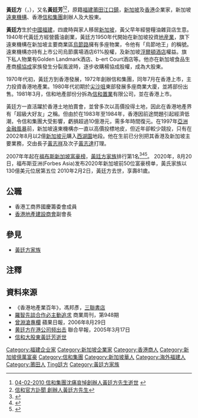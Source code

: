 '''黃廷方'''（{{lang-en|'''Ng Teng Fong'''}}，{{bd|1929年||2010年|2月2日|catIdx=Huang黃廷方}}），又名'''黃廷芳'''<ref>[http://www.sino.com/cht/default.asp?xid=mr_apr_index 04-02-2010  信和集團沈痛哀悼創辦人黃廷方先生逝世  ] {{webarchive|url=https://web.archive.org/web/20120518214618/http://www.sino.com/Cht/default.asp?xid=mr_apr_index |date=2012-05-18 }}</ref><ref>[http://www.sino.com/cht/press/000651/Obituary_c.pdf 信和官方訃聞 創辦人黃廷方先生]{{dead link|date=2018年5月 |bot=InternetArchiveBot |fix-attempted=yes }}</ref>，原籍[[福建|福建]][[莆田|莆田]][[江口鎮_(莆田市)|江口鎮]]，[[新加坡|新加坡]]及[[香港|香港]]企業家，新加坡[[遠東機構|遠東機構]]、香港[[信和集團|信和集團]]創辦人及大股東。

'''黃廷方'''生於[[中國|中國]][[福建|福建]]，四歲時與家人移居[[新加坡|新加坡]]，黃父早年經營糧油雜貨店生意。1940年代黃廷方經營醬油創業，黃廷方1950年代開始在新加坡投資[[地産業|地産業]]，旗下遠東機構在新加坡主要商業區[[烏節路|烏節路]]擁有多座物業，令他有「烏節地王」的稱號。遠東機構亦持有上市公司烏節廣場酒店61%股權，及新加坡[[浮爾頓酒店|浮爾頓酒店]]權益。旗下私人物業有Golden Landmark酒店、b-ert Court酒店等。他亦在新加坡食品生產商[[楊協成|楊協成]]家族發生分裂風波時，逐步收購楊協成股權，成為大股東。

1970年代初，黃廷方到香港發展，1972年創辦信和集團，同年7月在香港上市，主力投資香港地產業。1980年代初期於[[尖沙咀|尖沙咀]]東部發展多座商業大廈，並將部份出售。1981年3月，信和地產部份分拆為[[信和置業|信和置業]]有限公司，並在香港上市。

黃廷方一直活躍於香港土地拍賣會，並曾多次以高價投得土地，因此在香港地產界有「超級大好友」之稱。但由於在1983年至1984年，香港因前途問題引起經濟低潮，令信和集團大受影響，虧損超過10億港元，需多年時間復元。在1997年[[亞洲金融風暴|亞洲金融風暴]]前，新加坡遠東機構亦一直以高價投標地皮，但近年卻較少競投，只有在2002年8月以2億[[新加坡元|新加坡元]]購入[[西湖園|西湖園]]地段。他在生前已分別把其香港及新加坡主要業務，交由長子[[黃志祥_(商人)|黃志祥]]及次子[[黃志達_(商人)|黃志達]]打理。

2007年年起在[[福布斯新加坡富豪榜|福布斯新加坡富豪榜]]，[[黃廷方家族|黃廷方家族]]排行第1名<ref>{{Cite web |url=http://www.forbes.com/lists/2007/79/biz-cz_07singapore_Ng-Teng-Fong_QUOZ.html |title=福布斯新加坡富豪榜2007 |access-date=2010-02-20 |archive-date=2019-11-06 |archive-url=https://web.archive.org/web/20191106141555/https://www.forbes.com/lists/2007/79/biz-cz_07singapore_Ng-Teng-Fong_QUOZ.html |dead-url=no }}</ref><ref>{{Cite web |url=http://www.forbes.com/business/lists/2008/79/biz_singaporerichest08_Ng-Teng-Fong-family_QUOZ.html |title=福布斯新加坡富豪榜2008 |access-date=2010-02-20 |archive-date=2016-03-04 |archive-url=https://web.archive.org/web/20160304131953/http://www.forbes.com/business/lists/2008/79/biz_singaporerichest08_Ng-Teng-Fong-family_QUOZ.html |dead-url=yes }}</ref><ref>{{Cite web |url=http://www.forbes.com/lists/2009/79/singapore-billionaires-09_Ng-Teng-Fong_QUOZ.html |title=福布斯新加坡富豪榜2009 |access-date=2010-02-20 |archive-date=2019-11-19 |archive-url=https://web.archive.org/web/20191119224152/https://www.forbes.com/lists/2009/79/singapore-billionaires-09_Ng-Teng-Fong_QUOZ.html |dead-url=no }}</ref>。
2020年，8月20日，福布斯亚洲(Forbes Asia)发布2020年新加坡前50位富豪榜单，黃氏家族以130億美元位居第五位
2010年2月2日，黃廷方去世，享壽81歲。

==公職==
*香港工商界國慶籌委會成員
*[[香港地產建設商會|香港地產建設商會]]副會長

==參見==
*[[黃廷方家族|黃廷方家族]]

==注釋==
<references/>

==資料來源==
*《香港地產業百年》，馮邦彥，[[三聯書店|三聯書店]]
*[http://www.businessweekly.com.tw/webarticle.php?id=21943&p=3 羅智先談合作必主動追求] {{Wayback|url=http://www.businessweekly.com.tw/webarticle.php?id=21943&p=3 |date=20090727021604 }} 商業周刊，第948期
*[http://appledaily.atnext.com/template/apple/art_main.cfm?iss_id=20060829&sec_id=15307&subsec_id=2911743&art_id=6262487 曾淵滄專欄]{{dead link|date=2018年5月 |bot=InternetArchiveBot |fix-attempted=yes }} 蘋果日報，2006年8月29日
*[http://www.zaobao.com/stock/pages12/local170305b.html 黄廷方在港公司频出击] {{Wayback|url=http://www.zaobao.com/stock/pages12/local170305b.html |date=20090723060213 }} 聯合早報，2005年3月17日
*[http://news.sina.com.hk/cgi-bin/nw/show.cgi/32/1/1/1416220/1.html 信和大股東黃廷芳逝世]{{Dead link|date=2019年12月 |bot=InternetArchiveBot |fix-attempted=yes }}

{{信和置業}}

<!-- 華人姓名，請統一採用漢語拼音 /-->

{{DEFAULTSORT:Huang黃廷方}}
[[Category:福建企业家|Category:福建企业家]]
[[Category:新加坡企業家|Category:新加坡企業家]]
[[Category:香港商人|Category:香港商人]]
[[Category:新加坡億萬富豪|Category:新加坡億萬富豪]]
[[Category:信和集團|Category:信和集團]]
[[Category:新加坡華人|Category:新加坡華人]]
[[Category:海外福建人|Category:海外福建人]]
[[Category:莆田人|Category:莆田人]]
[[Category:黃姓|Ting廷方]]
[[Category:黃廷方家族|Category:黃廷方家族]]